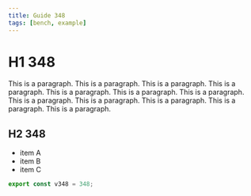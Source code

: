 ```yaml
---
title: Guide 348
tags: [bench, example]
---
```


# H1 348

This is a paragraph. This is a paragraph. This is a paragraph. This is a paragraph. This is a paragraph. This is a paragraph. This is a paragraph. This is a paragraph. This is a paragraph. This is a paragraph. This is a paragraph. This is a paragraph. 

## H2 348

- item A
- item B
- item C

```ts
export const v348 = 348;
```